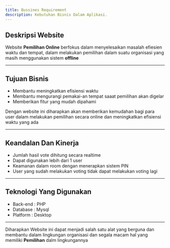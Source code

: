 ```yaml
---
title: Bussines Requirement
description: Kebutuhan Bisnis Dalam Aplikasi.
---
```


## Deskripsi Website

Website **Pemilihan Online** berfokus dalam menyelesaikan masalah efiesien waktu dan tempat, dalam melakukan pemilihan dalam suatu organisasi yang masih menggunakan sistem **offline**

---
## Tujuan Bisnis 
- Membantu meningkatkan efisiensi waktu
- Membantu mengurangi pemakai-an tempat saaat pemilihan akan digelar
- Memberikan fitur yang mudah dipahami

Dengan website ini diharapkan akan memberikan kemudahan bagi para user dalam melakukan pemilihan secara online dan meningkatkan efisiensi waktu yang ada

---
## Keandalan Dan Kinerja
- Jumlah hasil vote dihitung secara realtime
- Dapat digunakan lebih dari 1 user
- Keamanan dalam room dengan menerapkan sistem PIN
- User yang sudah melakukan voting tidak dapat melakukan voting lagi

---
## Teknologi Yang Digunakan
- Back-end : PHP 
- Database : Mysql
- Platform : Desktop

---
Diharapkan Website ini dapat menjadi salah satu alat yang berguna dan membantu dalam lingkungan organisasi dan segala macam hal yang memiliki **Pemilihan** dalm lingkungannya